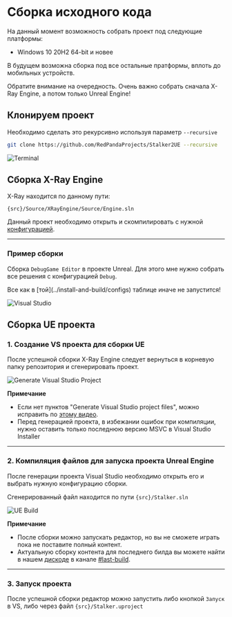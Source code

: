 
# Сборка исходного кода
На данный момент возможность собрать проект под следующие платформы:
- Windows 10 20H2 64-bit и новее

В будущем возможна сборка под все остальные пратформы, вплоть до мобильных устройств.

<Callout type="info" emoji="ℹ️">
  Обратите внимание на очередность. Очень важно собрать сначала X-Ray Engine, а потом только Unreal Engine!
</Callout>

## Клонируем проект
Необходимо сделать это рекурсивно используя параметр `--recursive`

```bash
git clone https://github.com/RedPandaProjects/Stalker2UE --recursive
```

![Terminal](./build.ru/img/git-clone.png)

## Сборка X-Ray Engine
X-Ray находится по данному пути:

```path
{src}/Source/XRayEngine/Source/Engine.sln
```

Данный проект необходимо открыть и скомпилировать с нужной [конфигурацией](../install-and-build/configs).

---

### Пример сборки
Сборка `DebugGame Editor` в проекте Unreal. Для этого мне нужно собрать все решения с конфигурацией `Debug`.

<Callout type="warning" emoji="⚠️">
  Все как в [той](../install-and-build/configs) таблице иначе не запустится!
</Callout>

![Visual Studio](./build.ru/img/xray-build.png)

## Сборка UE проекта

### 1. Создание VS проекта для сборки UE
После успешной сборки X-Ray Engine следует вернуться в корневую папку репозитория и сгенерировать проект.

![Generate Visual Studio Project](./build.ru/img/generate-vs-project.png)

**Примечание**
* Если нет пунктов "Generate Visual Studio project files", можно исправить по [этому видео](https://www.youtube.com/watch?v=MZu5EB2UfiA).
* Перед генерацией проекта, в избежании ошибок при компиляции, нужно оставить только последнюю версию MSVC в Visual Studio Installer

---

### 2. Компиляция файлов для запуска проекта Unreal Engine
После генерации проекта Visual Studio необходимо открыть его и выбрать нужную конфигурацию сборки.

Сгенерированный файл находится по пути `{src}/Stalker.sln`

![UE Build](./build.ru/img/ue-build.png)

**Примечание**
* После сборки можно запускать редактор, но вы не сможете играть пока не поставите полный контент.
* Актуальную сборку контента для последнего билда вы можете найти в нашем [дискоде](https://discord.gg/red-projects-530968529311367178) в канале [#last-build](https://discord.com/channels/530968529311367178/1085389969675268196).

---

### 3. Запуск проекта
После успешной сборки редактор можно запустить либо кнопкой `Запуск` в VS, либо через файл `{src}/Stalker.uproject`
